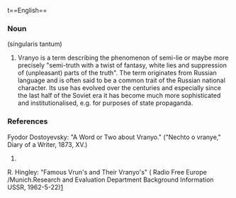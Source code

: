 t==English==

===Noun===
{{en-noun}}
(singularis tantum)
# Vranyo is a term describing the phenomenon of semi-lie or maybe more precisely "semi-truth with a twist of fantasy, white lies and suppression of (unpleasant) parts of the truth". The term originates from Russian language and is often said to be a common trait of the Russian national character. Its use has evolved over the centuries and especially since the last half of the Soviet era it has become much more sophisticated and institutionalised, e.g. for purposes of state propaganda.

===References===
Fyodor Dostoyevsky: "A Word or Two about Vranyo." ("Nechto o vranye," Diary of a Writer, 1873, XV.)
#
R. Hingley: "Famous Vrun's and Their Vranyo's" ( Radio Free Europe /Munich.Research and Evaluation Department Background Information USSR, 1962-5-22)[http://www.osa.ceu.hu/files/holdings/300/8/3/text/60-3-312.shtml]